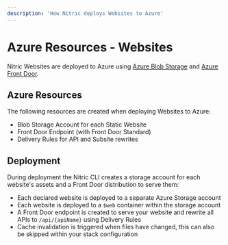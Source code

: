 ```yaml
---
description: 'How Nitric deploys Websites to Azure'
---
```


# Azure Resources - Websites

Nitric Websites are deployed to Azure using [Azure Blob Storage](https://azure.microsoft.com/en-us/services/storage/blobs/) and [Azure Front Door](https://azure.microsoft.com/en-us/services/frontdoor/).

## Azure Resources

The following resources are created when deploying Websites to Azure:

- Blob Storage Account for each Static Website
- Front Door Endpoint (with Front Door Standard)
- Delivery Rules for API and Subsite rewrites

## Deployment

During deployment the Nitric CLI creates a storage account for each website's assets and a Front Door distribution to serve them:

- Each declared website is deployed to a separate Azure Storage account
- Each website is deployed to a `$web` container within the storage account
- A Front Door endpoint is created to serve your website and rewrite all APIs to `/api/{apiName}` using Delivery Rules
- Cache invalidation is triggered when files have changed, this can also be skipped within your stack configuration
